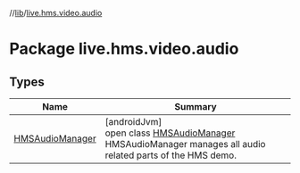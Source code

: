 //[lib](/api-reference/android/v2/home/content)/[live.hms.video.audio](index)

# Package live.hms.video.audio

## Types

| Name                                          | Summary                                                                                                                                          |
| --------------------------------------------- | ------------------------------------------------------------------------------------------------------------------------------------------------ |
| [HMSAudioManager](-h-m-s-audio-manager/index) | [androidJvm]<br />open class [HMSAudioManager](-h-m-s-audio-manager/index)<br />HMSAudioManager manages all audio related parts of the HMS demo. |

